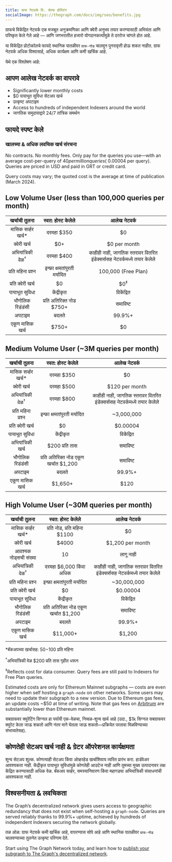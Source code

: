 ```yaml
---
title: ग्राफ नेटवर्क वि. सेल्फ होस्टिंग
socialImage: https://thegraph.com/docs/img/seo/benefits.jpg
---
```


ग्राफचे विकेंद्रित नेटवर्क एक मजबूत अनुक्रमणिका आणि क्वेरी अनुभव तयार करण्यासाठी अभियंता आणि परिष्कृत केले गेले आहे — आणि जगभरातील हजारो योगदानकर्त्यांमुळे ते दररोज चांगले होत आहे.

या विकेंद्रित प्रोटोकॉलचे फायदे स्थानिक पातळीवर `ग्राफ-नोड` चालवून पुनरावृत्ती होऊ शकत नाहीत. ग्राफ नेटवर्क अधिक विश्वासार्ह, अधिक कार्यक्षम आणि कमी खर्चिक आहे.

येथे एक विश्लेषण आहे:

## आपण आलेख नेटवर्क का वापरावे

- Significantly lower monthly costs
- $0 पायाभूत सुविधा सेटअप खर्च
- उत्कृष्ट अपटाइम
- Access to hundreds of independent Indexers around the world
- जागतिक समुदायाद्वारे 24/7 तांत्रिक समर्थन

## फायदे स्पष्ट केले

### खालच्या & अधिक लवचिक खर्च संरचना

No contracts. No monthly fees. Only pay for the queries you use—with an average cost-per-query of $40 per million queries (~$0.00004 per query). Queries are priced in USD and paid in GRT or credit card.

Query costs may vary; the quoted cost is the average at time of publication (March 2024).

## Low Volume User (less than 100,000 queries per month)

| खर्चाची तुलना | स्वत: होस्ट केलेले | आलेख नेटवर्क |
| :-: | :-: | :-: |
| मासिक सर्व्हर खर्च\* | दरमहा $350 | $0 |
| क्वेरी खर्च | $0+ | $0 per month |
| अभियांत्रिकी वेळ<sup>†</sup> | दरमहा $400 | काहीही नाही, जागतिक स्तरावर वितरित इंडेक्सर्ससह नेटवर्कमध्ये तयार केलेले |
| प्रति महिना प्रश्न | इन्फ्रा क्षमतांपुरती मर्यादित | 100,000 (Free Plan) |
| प्रति क्वेरी खर्च | $0 | $0<sup>‡</sup> |
| पायाभूत सुविधा | केंद्रीकृत | विकेंद्रित |
| भौगोलिक रिडंडंसी | प्रति अतिरिक्त नोड $750+ | समाविष्ट |
| अपटाइम | बदलते | 99.9%+ |
| एकूण मासिक खर्च | <span className="highlight-row" />$750+ | $0 |

## Medium Volume User (~3M queries per month)

| खर्चाची तुलना | स्वत: होस्ट केलेले | आलेख नेटवर्क |
| :-: | :-: | :-: |
| मासिक सर्व्हर खर्च\* | दरमहा $350 | $0 |
| क्वेरी खर्च | दरमहा $500 | $120 per month |
| अभियांत्रिकी वेळ<sup>†</sup> | दरमहा $800 | काहीही नाही, जागतिक स्तरावर वितरित इंडेक्सर्ससह नेटवर्कमध्ये तयार केलेले |
| प्रति महिना प्रश्न | इन्फ्रा क्षमतांपुरती मर्यादित | ~3,000,000 |
| प्रति क्वेरी खर्च | $0 | $0.00004 |
| पायाभूत सुविधा | केंद्रीकृत | विकेंद्रित |
| अभियांत्रिकी खर्च | $200 प्रति तास | समाविष्ट |
| भौगोलिक रिडंडंसी | प्रति अतिरिक्त नोड एकूण खर्चात $1,200 | समाविष्ट |
| अपटाइम | बदलते | 99.9%+ |
| एकूण मासिक खर्च | <span className="highlight-row" /> $1,650+ | $120 |

## High Volume User (~30M queries per month)

| खर्चाची तुलना | स्वत: होस्ट केलेले | आलेख नेटवर्क |
| :-: | :-: | :-: |
| मासिक सर्व्हर खर्च\* | प्रति नोड, प्रति महिना $1100 | $0 |
| क्वेरी खर्च | $4000 | $1,200 per month |
| आवश्यक नोड्सची संख्या | 10 | लागू नाही |
| अभियांत्रिकी वेळ<sup>†</sup> | दरमहा $6,000 किंवा अधिक | काहीही नाही, जागतिक स्तरावर वितरित इंडेक्सर्ससह नेटवर्कमध्ये तयार केलेले |
| प्रति महिना प्रश्न | इन्फ्रा क्षमतांपुरती मर्यादित | ~30,000,000 |
| प्रति क्वेरी खर्च | $0 | $0.00004 |
| पायाभूत सुविधा | केंद्रीकृत | विकेंद्रित |
| भौगोलिक रिडंडंसी | प्रति अतिरिक्त नोड एकूण खर्चात $1,200 | समाविष्ट |
| अपटाइम | बदलते | 99.9%+ |
| एकूण मासिक खर्च | <span className="highlight-row" /> $11,000+ | $1,200 |

\*बॅकअपच्या खर्चासह: $50-$100 प्रति महिना

<sup>†</sup>अभियांत्रिकी वेळ $200 प्रति तास गृहीत धरून

<sup>‡</sup>Reflects cost for data consumer. Query fees are still paid to Indexers for Free Plan queries.

Estimated costs are only for Ethereum Mainnet subgraphs — costs are even higher when self hosting a `graph-node` on other networks. Some users may need to update their subgraph to a new version. Due to Ethereum gas fees, an update costs ~$50 at time of writing. Note that gas fees on [Arbitrum](/arbitrum/arbitrum-faq) are substantially lower than Ethereum mainnet.

सबग्राफवर क्युरेटिंग सिग्नल हा पर्यायी एक-वेळचा, निव्वळ-शून्य खर्च आहे (उदा., $1k सिग्नल सबग्राफवर क्युरेट केला जाऊ शकतो आणि नंतर मागे घेतला जाऊ शकतो—प्रक्रियेत परतावा मिळविण्याच्या संभाव्यतेसह).

## कोणतेही सेटअप खर्च नाही & ग्रेटर ऑपरेशनल कार्यक्षमता

शून्य सेटअप शुल्क. कोणत्याही सेटअप किंवा ओव्हरहेड खर्चाशिवाय त्वरित प्रारंभ करा. हार्डवेअर आवश्यकता नाही. केंद्रीकृत पायाभूत सुविधांमुळे कोणतेही आउटेज नाही आणि तुमच्या मुख्य उत्पादनावर लक्ष केंद्रित करण्यासाठी अधिक वेळ. बॅकअप सर्व्हर, समस्यानिवारण किंवा महागड्या अभियांत्रिकी संसाधनांची आवश्यकता नाही.

## विश्वसनीयता & लवचिकता

The Graph’s decentralized network gives users access to geographic redundancy that does not exist when self-hosting a `graph-node`. Queries are served reliably thanks to 99.9%+ uptime, achieved by hundreds of independent Indexers securing the network globally.

तळ ओळ: ग्राफ नेटवर्क कमी खर्चिक आहे, वापरण्यास सोपे आहे आणि स्थानिक पातळीवर `ग्राफ-नोड` चालवण्याच्या तुलनेत उत्कृष्ट परिणाम देते.

Start using The Graph Network today, and learn how to [publish your subgraph to The Graph's decentralized network](/quick-start/).
